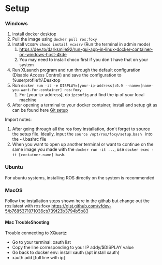 # Setup 
### Windows
1. Install docker desktop 
2. Pull the image using ```docker pull ros:foxy```
3. Install vcxsrv ```choco install vcxsrv``` (Run the terminal in admin mode)
    1. https://dev.to/darksmile92/run-gui-app-in-linux-docker-container-on-windows-host-4kde
    2. You may need to install choco first if you don't have that on your system 
4. Run XLaunch program and run through the default configuration (Disable Access Control) and save the configuration to %userprofile%\Desktop
5. Run ```docker run -it -e DISPLAY=[your-ip-address]:0.0 --name=[name-you-want-for-container] ros:foxy```
    1. For [your-ip-address], do ```ipconfig``` and find the ip of your local machine
6. After opening a terminal to your docker container, install and setup git as can be found here [Git setup](https://docs.github.com/en/get-started/getting-started-with-git/set-up-git)

Import notes: 
1. After going through all the ros foxy installation, don't forget to source the setup file. Ideally, input the 
```source /opt/ros/foxy/setup.bash ```
into the ~/.bashrc file
2. When you want to open up another terminal or want to continue on the same image you made with the `docker run -it ...`, use 
```docker exec -it [container-name] bash```. 

### Ubuntu
For ubuntu systems, installing ROS directly on the system is recommended

### MacOS
Follow the installation steps shown here in the github but change out the ros:latest with ros:foxy
https://gist.github.com/vfdev-5/b7685371071036cb739f23b3794b5b83

#### Mac TroubleShooting
Trouble connecting to XQuartz:
* Go to your terminal: xauth list
* Copy the line corresponding to your IP addy/$DISPLAY value
* Go back to docker env: install xauth (apt install xauth)
* xauth add [full line with ip]
